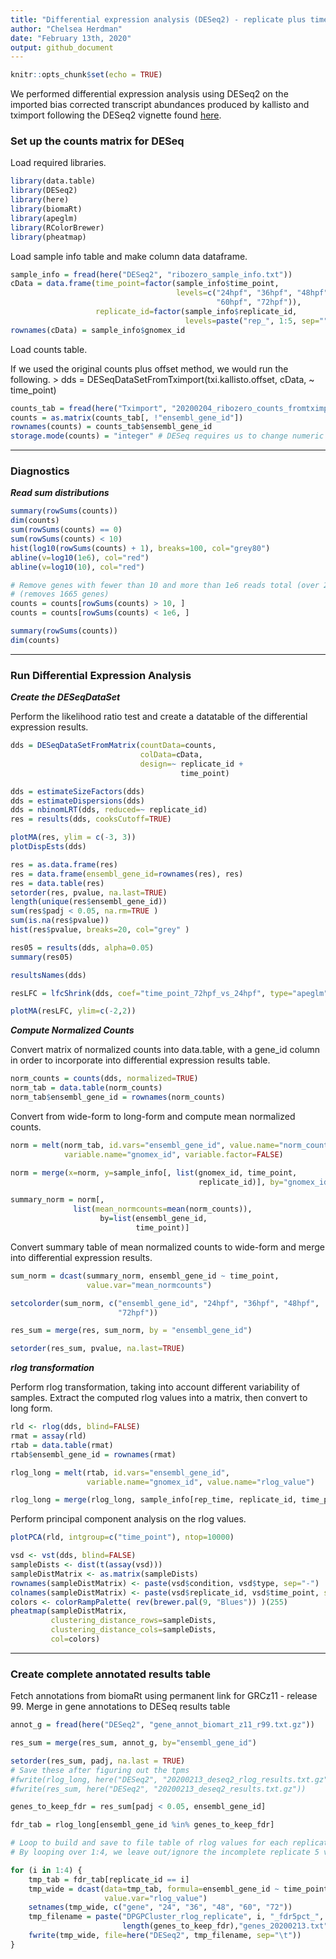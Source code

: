 ```yaml
---
title: "Differential expression analysis (DESeq2) - replicate plus time point"
author: "Chelsea Herdman"
date: "February 13th, 2020"
output: github_document
---
```


```r
knitr::opts_chunk$set(echo = TRUE)
```

We performed differential expression analysis using DESeq2 on the 
imported bias corrected transcript abundances produced by kallisto and 
tximport following the DESeq2 vignette found [here](http://bioconductor.org/packages/release/bioc/vignettes/DESeq2/inst/doc/DESeq2.html).

### Set up the counts matrix for DESeq

Load required libraries.

```r
library(data.table)
library(DESeq2)
library(here)
library(biomaRt)
library(apeglm)
library(RColorBrewer)
library(pheatmap)
```

Load sample info table and make column data dataframe.

```r
sample_info = fread(here("DESeq2", "ribozero_sample_info.txt"))
cData = data.frame(time_point=factor(sample_info$time_point,
                                     levels=c("24hpf", "36hpf", "48hpf",
                                              "60hpf", "72hpf")),
                   replicate_id=factor(sample_info$replicate_id,
                                       levels=paste("rep_", 1:5, sep="")))
rownames(cData) = sample_info$gnomex_id
```

Load counts table.

If we used the original counts plus offset method, we would run the following.
> dds = DESeqDataSetFromTximport(txi.kallisto.offset, cData, ~ time_point)
 
```r
counts_tab = fread(here("Tximport", "20200204_ribozero_counts_fromtximport_biascorrected.txt.gz"))
counts = as.matrix(counts_tab[, !"ensembl_gene_id"])
rownames(counts) = counts_tab$ensembl_gene_id
storage.mode(counts) = "integer" # DESeq requires us to change numeric values to integer.
```

***
### Diagnostics

**_Read sum distributions_**
```r
summary(rowSums(counts))
dim(counts)
sum(rowSums(counts) == 0)
sum(rowSums(counts) < 10)
hist(log10(rowSums(counts) + 1), breaks=100, col="grey80")
abline(v=log10(1e6), col="red")
abline(v=log10(10), col="red")

# Remove genes with fewer than 10 and more than 1e6 reads total (over 22 samples)
# (removes 1665 genes)
counts = counts[rowSums(counts) > 10, ]
counts = counts[rowSums(counts) < 1e6, ]

summary(rowSums(counts))
dim(counts)
```

***

### Run Differential Expression Analysis

**_Create the DESeqDataSet_**

Perform the likelihood ratio test and create a datatable of the differential expression results.
```r
dds = DESeqDataSetFromMatrix(countData=counts,
                             colData=cData,
                             design=~ replicate_id + 
                                      time_point)

dds = estimateSizeFactors(dds)
dds = estimateDispersions(dds)
dds = nbinomLRT(dds, reduced=~ replicate_id)
res = results(dds, cooksCutoff=TRUE)

plotMA(res, ylim = c(-3, 3))
plotDispEsts(dds)

res = as.data.frame(res)
res = data.frame(ensembl_gene_id=rownames(res), res)
res = data.table(res)
setorder(res, pvalue, na.last=TRUE)
length(unique(res$ensembl_gene_id))
sum(res$padj < 0.05, na.rm=TRUE )
sum(is.na(res$pvalue))
hist(res$pvalue, breaks=20, col="grey" )

res05 = results(dds, alpha=0.05)
summary(res05)

resultsNames(dds)

resLFC = lfcShrink(dds, coef="time_point_72hpf_vs_24hpf", type="apeglm")

plotMA(resLFC, ylim=c(-2,2))
```

**_Compute Normalized Counts_**

Convert matrix of normalized counts into data.table, with a gene_id column in order to incorporate into differential expression results table.
```r
norm_counts = counts(dds, normalized=TRUE)
norm_tab = data.table(norm_counts)
norm_tab$ensembl_gene_id = rownames(norm_counts)
```

Convert from wide-form to long-form and compute mean normalized counts.

```r
norm = melt(norm_tab, id.vars="ensembl_gene_id", value.name="norm_counts",
            variable.name="gnomex_id", variable.factor=FALSE)

norm = merge(x=norm, y=sample_info[, list(gnomex_id, time_point,
                                          replicate_id)], by="gnomex_id")

summary_norm = norm[,
              list(mean_normcounts=mean(norm_counts)),
                    by=list(ensembl_gene_id,
                            time_point)]
```

Convert summary table of mean normalized counts to wide-form and merge into
differential expression results.
```r
sum_norm = dcast(summary_norm, ensembl_gene_id ~ time_point,
                 value.var="mean_normcounts")

setcolorder(sum_norm, c("ensembl_gene_id", "24hpf", "36hpf", "48hpf",
                        "72hpf"))

res_sum = merge(res, sum_norm, by = "ensembl_gene_id")

setorder(res_sum, pvalue, na.last=TRUE)
```

**_rlog transformation_**

Perform rlog transformation, taking into account different variability of samples. 
Extract the computed rlog values into a matrix, then convert to long form.
```r
rld <- rlog(dds, blind=FALSE)
rmat = assay(rld)
rtab = data.table(rmat)
rtab$ensembl_gene_id = rownames(rmat)

rlog_long = melt(rtab, id.vars="ensembl_gene_id",
                 variable.name="gnomex_id", value.name="rlog_value")

rlog_long = merge(rlog_long, sample_info[rep_time, replicate_id, time_point])
```

Perform principal component analysis on the rlog values.
```r
plotPCA(rld, intgroup=c("time_point"), ntop=10000)
```


```r
vsd <- vst(dds, blind=FALSE)
sampleDists <- dist(t(assay(vsd)))
sampleDistMatrix <- as.matrix(sampleDists)
rownames(sampleDistMatrix) <- paste(vsd$condition, vsd$type, sep="-")
colnames(sampleDistMatrix) <- paste(vsd$replicate_id, vsd$time_point, sep="-")
colors <- colorRampPalette( rev(brewer.pal(9, "Blues")) )(255)
pheatmap(sampleDistMatrix,
         clustering_distance_rows=sampleDists,
         clustering_distance_cols=sampleDists,
         col=colors)
```

***

### Create complete annotated results table

Fetch annotations from biomaRt using permanent link for GRCz11 - release 99.
Merge in gene annotations to DESeq results table
```r
annot_g = fread(here("DESeq2", "gene_annot_biomart_z11_r99.txt.gz"))

res_sum = merge(res_sum, annot_g, by="ensembl_gene_id")

setorder(res_sum, padj, na.last = TRUE)
# Save these after figuring out the tpms 
#fwrite(rlog_long, here("DESeq2", "20200213_deseq2_rlog_results.txt.gz"))
#fwrite(res_sum, here("DESeq2", "20200213_deseq2_results.txt.gz"))

genes_to_keep_fdr = res_sum[padj < 0.05, ensembl_gene_id]

fdr_tab = rlog_long[ensembl_gene_id %in% genes_to_keep_fdr]

# Loop to build and save to file table of rlog values for each replicate.
# By looping over 1:4, we leave out/ignore the incomplete replicate 5 values.

for (i in 1:4) {
    tmp_tab = fdr_tab[replicate_id == i]
    tmp_wide = dcast(data=tmp_tab, formula=ensembl_gene_id ~ time_point,
                     value.var="rlog_value")
    setnames(tmp_wide, c("gene", "24", "36", "48", "60", "72"))
    tmp_filename = paste("DPGPCluster_rlog_replicate", i, "_fdr5pct_",
                         length(genes_to_keep_fdr),"genes_20200213.txt", sep="")
    fwrite(tmp_wide, file=here("DESeq2", tmp_filename, sep="\t"))
}
```


